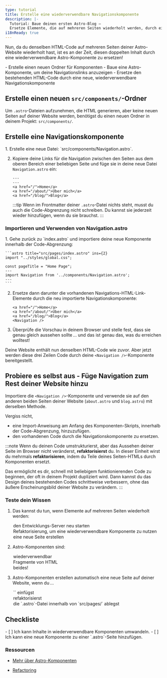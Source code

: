 ```yaml
---
type: tutorial
title: Erstelle eine wiederverwendbare Navigationskomponente
description: |-
  Tutorial: Baue deinen ersten Astro-Blog —
  Ersetze Elemente, die auf mehreren Seiten wiederholt werden, durch eine wiederverwendbare Komponente
i18nReady: true
---
```



Nun, da du denselben HTML-Code auf mehreren Seiten deiner Astro-Website wiederholt hast, ist es an der Zeit, diesen doppelten Inhalt durch eine wiederverwendbare Astro-Komponente zu ersetzen!

<PreCheck>
  - Erstelle einen neuen Ordner für Komponenten
  - Baue eine Astro-Komponente, um deine Navigationslinks anzuzeigen
  - Ersetze den bestehenden HTML-Code durch eine neue, wiederverwendbare Navigationskomponente
</PreCheck>

## Erstelle einen neuen `src/components/`-Ordner

Um `.astro`-Dateien aufzunehmen, die HTML generieren, aber keine neuen Seiten auf deiner Website werden, benötigst du einen neuen Ordner in deinem Projekt: `src/components/`.


## Erstelle eine Navigationskomponente

<Steps>
1. Erstelle eine neue Datei: `src/components/Navigation.astro`.

2. Kopiere deine Links für die Navigation zwischen den Seiten aus dem oberen Bereich einer beliebigen Seite und füge sie in deine neue Datei `Navigation.astro` ein:

    ```astro title="src/components/Navigation.astro" "---"
    ---
    ---
    <a href="/">Home</a>
    <a href="/about/">Über mich</a>
    <a href="/blog/">Blog</a>
    ```
    :::tip
    Wenn im Frontmatter deiner `.astro`-Datei nichts steht, musst du auch die Code-Abgrenzung nicht schreiben. Du kannst sie jederzeit wieder hinzufügen, wenn du sie brauchst.
    :::
</Steps>

### Importieren und Verwenden von Navigation.astro

<Steps>
1. Gehe zurück zu `index.astro` und importiere deine neue Komponente innerhalb der Code-Abgrenzung:

    ```astro title="src/pages/index.astro" ins={2}
    import "../styles/global.css";
    
    const pageTitle = "Home Page";
    ---
    import Navigation from '../components/Navigation.astro';
    ---
    ```

2. Ersetze dann darunter die vorhandenen Navigations-HTML-Link-Elemente durch die neu importierte Navigationskomponente:

    ```astro title="src/pages/index.astro" del={1-3} ins={4}
    <a href="/">Home</a>
    <a href="/about/">Über mich</a>
    <a href="/blog/">Blog</a>
    <Navigation />
    ```

3. Überprüfe die Vorschau in deinem Browser und stelle fest, dass sie genau gleich aussehen sollte … und das ist genau das, was du erreichen wolltest!
</Steps>

Deine Website enthält nun denselben HTML-Code wie zuvor. Aber jetzt werden diese drei Zeilen Code durch deine `<Navigation />`-Komponente bereitgestellt.

<Box icon="puzzle-piece">

## Probiere es selbst aus - Füge Navigation zum Rest deiner Website hinzu

Importiere die `<Navigation />`-Komponente und verwende sie auf den anderen beiden Seiten deiner Website (`about.astro` und `blog.astro`) mit derselben Methode.

Vergiss nicht,
- eine Import-Anweisung am Anfang des Komponenten-Skripts, innerhalb der Code-Abgrenzung, hinzuzufügen.
- den vorhandenen Code durch die Navigationskomponente zu ersetzen.

</Box>

:::note
Wenn du deinen Code umstrukturierst, aber das Aussehen deiner Seite im Browser nicht veränderst, **refaktorisierst** du. In dieser Einheit wirst du mehrmals **refaktorisieren**, indem du Teile deines Seiten-HTMLs durch Komponenten ersetzt.

Das ermöglicht es dir, schnell mit beliebigem funktionierenden Code zu beginnen, der oft in deinem Projekt dupliziert wird. Dann kannst du das Design deines bestehenden Codes schrittweise verbessern, ohne das äußere Erscheinungsbild deiner Website zu verändern.
:::



<Box icon="question-mark">

### Teste dein Wissen



1. Das kannst du tun, wenn Elemente auf mehreren Seiten wiederholt werden:
    <MultipleChoice>
      <Option>
        den Entwicklungs-Server neu starten
      </Option>
      <Option isCorrect>
        Refaktorisierung, um eine wiederverwendbare Komponente zu nutzen
      </Option>
      <Option>
        eine neue Seite erstellen
      </Option>
    </MultipleChoice>

2. Astro-Komponenten sind:
    <MultipleChoice>
      <Option>
        wiederverwendbar
      </Option>
      <Option>
        Fragmente von HTML
      </Option>
      <Option isCorrect>
        beides!
      </Option>
    </MultipleChoice>

3. Astro-Komponenten erstellen automatisch eine neue Seite auf deiner Website, wenn du …
    <MultipleChoice>
      <Option>
        `<html></html>` einfügst
      </Option>
      <Option>
        refaktorisierst
      </Option>
      <Option isCorrect>
        die `.astro`-Datei innerhalb von `src/pages/` ablegst
      </Option>
    </MultipleChoice>
</Box>

<Box icon="check-list">

## Checkliste

<Checklist>
- [ ] Ich kann Inhalte in wiederverwendbare Komponenten umwandeln.
- [ ] Ich kann eine neue Komponente zu einer `.astro`-Seite hinzufügen.
</Checklist>

</Box>

### Ressourcen

- [Mehr über Astro-Komponenten](/de/basics/astro-components/)

- [Refactoring](https://refactoring.com/) <Badge class="neutral-badge" text="extern" />

